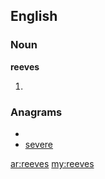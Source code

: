 ==English==

===Noun===
'''reeves'''

# {{plural of|[[reeve]]}}

===Anagrams===
* {{alphagram|eeersv}}
* [[severe#English|severe]]

[[ar:reeves]]
[[my:reeves]]